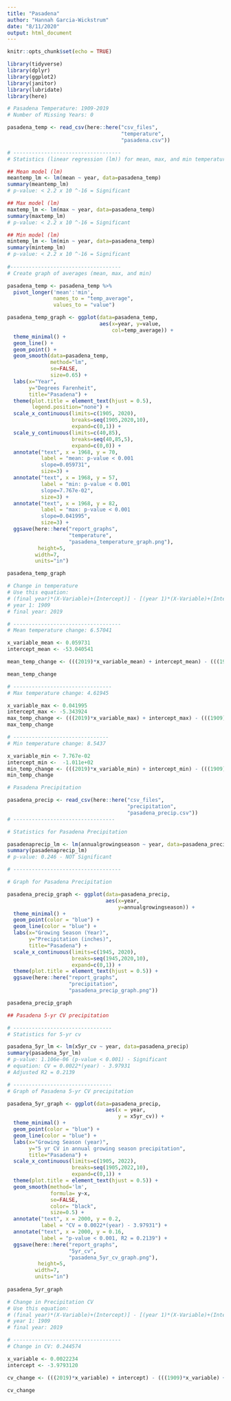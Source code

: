 ```yaml
---
title: "Pasadena"
author: "Hannah Garcia-Wickstrum"
date: "8/11/2020"
output: html_document
---
```


```r
knitr::opts_chunk$set(echo = TRUE)
```

```r
library(tidyverse)
library(dplyr)
library(ggplot2)
library(janitor)
library(lubridate)
library(here)
```

```r
# Pasadena Temperature: 1909-2019
# Number of Missing Years: 0

pasadena_temp <- read_csv(here::here("csv_files",
                                     "temperature",
                                     "pasadena.csv"))

# -----------------------------------
# Statistics (linear regression (lm)) for mean, max, and min temperature in Pasadena

## Mean model (lm)
meantemp_lm <- lm(mean ~ year, data=pasadena_temp)
summary(meantemp_lm)
# p-value: < 2.2 x 10 ^-16 = Significant

## Max model (lm)
maxtemp_lm <- lm(max ~ year, data=pasadena_temp)
summary(maxtemp_lm)
# p-value: < 2.2 x 10 ^-16 = Significant

## Min model (lm)
mintemp_lm <- lm(min ~ year, data=pasadena_temp)
summary(mintemp_lm)
# p-value: < 2.2 x 10 ^-16 = Significant
 
#------------------------------------
# Create graph of averages (mean, max, and min)

pasadena_temp <- pasadena_temp %>%
  pivot_longer('mean':'min',
               names_to = "temp_average",
               values_to = "value")

pasadena_temp_graph <- ggplot(data=pasadena_temp, 
                              aes(x=year, y=value, 
                                  col=temp_average)) +
  theme_minimal() +
  geom_line() +
  geom_point() +
  geom_smooth(data=pasadena_temp,
              method="lm", 
              se=FALSE,
              size=0.65) +
  labs(x="Year",
       y="Degrees Farenheit", 
       title="Pasadena") +
  theme(plot.title = element_text(hjust = 0.5), 
        legend.position="none") +
  scale_x_continuous(limits=c(1905, 2020),
                     breaks=seq(1905,2020,10),
                     expand=c(0,1)) +
  scale_y_continuous(limits=c(40,85),
                     breaks=seq(40,85,5),
                     expand=c(0,0)) +
  annotate("text", x = 1968, y = 70,
           label = "mean: p-value < 0.001
           slope=0.059731",
           size=3) +
  annotate("text", x = 1968, y = 57,
           label = "min: p-value < 0.001
           slope=7.767e-02",
           size=3) +
  annotate("text", x = 1968, y = 82,
           label = "max: p-value < 0.001
           slope=0.041995",
           size=3) +
  ggsave(here::here("report_graphs",
                    "temperature",
                    "pasadena_temperature_graph.png"),
          height=5,
         width=7,
         units="in")

pasadena_temp_graph
```

```r
# Change in temperature
# Use this equation: 
# (final year)*(X-Variable)+(Intercept)] - [(year 1)*(X-Variable)+(Intercept)
# year 1: 1909
# final year: 2019

# -----------------------------------
# Mean temperature change: 6.57041

x_variable_mean <- 0.059731
intercept_mean <- -53.040541

mean_temp_change <- (((2019)*x_variable_mean) + intercept_mean) - (((1909)*x_variable_mean) + intercept_mean)

mean_temp_change

# --------------------------------
# Max temperature change: 4.61945 

x_variable_max <- 0.041995 
intercept_max <- -5.343924
max_temp_change <- (((2019)*x_variable_max) + intercept_max) - (((1909)*x_variable_max) + intercept_max)
max_temp_change

# -------------------------------
# Min temperature change: 8.5437

x_variable_min <- 7.767e-02
intercept_min <-  -1.011e+02
min_temp_change <- (((2019)*x_variable_min) + intercept_min) - (((1909)*x_variable_min) + intercept_min)
min_temp_change
```



```r
# Pasadena Precipitation

pasadena_precip <- read_csv(here::here("csv_files",
                                       "precipitation",
                                       "pasadena_precip.csv"))
# ---------------------------------

# Statistics for Pasadena Precipitation

pasadenaprecip_lm <- lm(annualgrowingseason ~ year, data=pasadena_precip)
summary(pasadenaprecip_lm)
# p-value: 0.246 - NOT Significant

# -----------------------------------

# Graph for Pasadena Precipitation 

pasadena_precip_graph <- ggplot(data=pasadena_precip,
                                aes(x=year,
                                    y=annualgrowingseason)) +
  theme_minimal() +
  geom_point(color = "blue") +
  geom_line(color = "blue") + 
  labs(x="Growing Season (Year)",
       y="Precipitation (inches)",
       title="Pasadena") +
  scale_x_continuous(limits=c(1945, 2020),
                     breaks=seq(1945,2020,10),
                     expand=c(0,1)) +
  theme(plot.title = element_text(hjust = 0.5)) +
  ggsave(here::here("report_graphs",
                    "precipitation",
                    "pasadena_precip_graph.png"))

pasadena_precip_graph

```

```r
## Pasadena 5-yr CV precipitation 

# --------------------------------
# Statistics for 5-yr cv

pasadena_5yr_lm <- lm(x5yr_cv ~ year, data=pasadena_precip)
summary(pasadena_5yr_lm)
# p-value: 1.106e-06 (p-value < 0.001) - Significant
# equation: CV = 0.0022*(year) - 3.97931
# Adjusted R2 = 0.2139

# --------------------------------
# Graph of Pasadena 5-yr CV precipitation

pasadena_5yr_graph <- ggplot(data=pasadena_precip,
                                aes(x = year,
                                    y = x5yr_cv)) +
  theme_minimal() +
  geom_point(color = "blue") +
  geom_line(color = "blue") + 
  labs(x="Growing Season (year)",
       y="5 yr CV in annual growing season precipitation",
       title="Pasadena") +
  scale_x_continuous(limits=c(1905, 2022),
                     breaks=seq(1905,2022,10),
                     expand=c(0,1)) +
  theme(plot.title = element_text(hjust = 0.5)) +
  geom_smooth(method='lm',
              formula= y~x,
              se=FALSE,
              color= "black",
              size=0.5) +
  annotate("text", x = 2000, y = 0.2,
           label = "CV = 0.0022*(year) - 3.97931") +
  annotate("text", x = 2000, y = 0.16,
           label = "p-value < 0.001, R2 = 0.2139") +
  ggsave(here::here("report_graphs",
                    "5yr_cv",
                    "pasadena_5yr_cv_graph.png"),
          height=5,
         width=7,
         units="in")
  
pasadena_5yr_graph
```

```r
# Change in Precipitation CV
# Use this equation: 
# (final year)*(X-Variable)+(Intercept)] - [(year 1)*(X-Variable)+(Intercept)
# year 1: 1909
# final year: 2019

# -----------------------------------
# Change in CV: 0.244574

x_variable <- 0.0022234
intercept <- -3.9793120

cv_change <- (((2019)*x_variable) + intercept) - (((1909)*x_variable) + intercept)

cv_change
```

